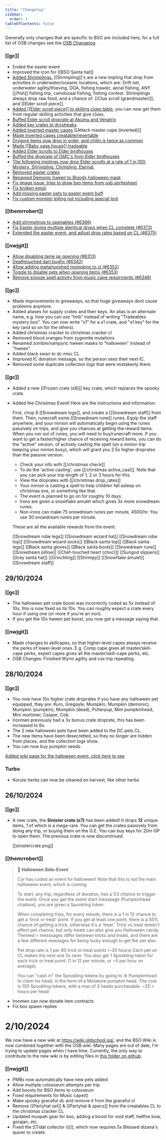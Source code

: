 ```yaml
---
title: "Changelog"
sidebar:
  order: 1
tableOfContents: false
---
```



Generally only changes that are specific to BSO are included here, for a full list of OSB changes see the [OSB Changelog](/changelog).

<Update
	date="11/05/2025"
	firstHash="75ddf64d7e28b473e937426dbe058af72f619421"
	secondHash="368cf0543179ebdffa4e46a3301be26c2f9df999"
	isNew
/>

### [[gc]]

- Ended the easter event
- Improved the icon for [[BSO Santa hat]]
- [Added Shrimplings.](https://github.com/oldschoolgg/oldschoolbot/commit/837953ec4) [[Shrimpling]]'s are a new impling that drop from activities
in underwater/oceanic locations, which are: Drift net, underwater agility/thieving, DOA, fishing trawler, aerial fishing, ANY [[/fish]]
fishing trip, camdozaal fishing, fishing contest. Shrimplings always drop raw food, and a chance of: [[Clue scroll (grandmaster)]], and [[Elder scroll piece]].
- [Added [[Elder scroll piece]] to skilling clues table](https://github.com/oldschoolgg/oldschoolbot/commit/110614417), you can now get them from regular skilling activities that give clues.
- [Buffed Elder scroll droprate at Akumu and Venatrix](https://github.com/oldschoolgg/oldschoolbot/commit/97421eba3)
- [Added key crates to drystreaks](https://github.com/oldschoolgg/oldschoolbot/commit/9b96ff1d8) 
- [Added inverted master capes](https://github.com/oldschoolgg/oldschoolbot/commit/89fba5214) [[Attack master cape (inverted)]]
- [Made inverted capes creatable/revertable](https://github.com/oldschoolgg/oldschoolbot/commit/339a11486)
- [Drygore items now drop in order, and chitin is twice as common](https://github.com/oldschoolgg/oldschoolbot/commit/d7b260448) 
- [Made [[Baby yaga house]] tradeable](https://github.com/oldschoolgg/oldschoolbot/commit/b91b93835) 
- [Added Elder scrolls to Elder birdhouses](https://github.com/oldschoolgg/oldschoolbot/commit/5a194e252)
- [Buffed the droprate of GMC's from Elder birdhouses](https://github.com/oldschoolgg/oldschoolbot/commit/5a194e252)
- [The following implings now drop Elder scrolls at a rate of 1 in 100: Mystery, Shrimpling, Chimpling, Eternal.](https://github.com/oldschoolgg/oldschoolbot/commit/25c105cbf) 
- [Removed easter crates](https://github.com/oldschoolgg/oldschoolbot/commit/5688db4ad) 
- [Renamed Demonic hween to Bloody halloween mask](https://github.com/oldschoolgg/oldschoolbot/commit/5b18ec259) 
- [Fix image issue, tries to draw bso items from osb spritesheet](https://github.com/oldschoolgg/oldschoolbot/commit/49c163caa)
- [Fix broken emoji](https://github.com/oldschoolgg/oldschoolbot/commit/425a5c93d) 
- [Add missing easter pets to easter event buff](https://github.com/oldschoolgg/oldschoolbot/commit/03d98075f) 
- [Fix custom monster killing not including special loot](https://github.com/oldschoolgg/oldschoolbot/commit/5ea6a2b19) 

### [[themrrobert]]

- [Add shrimplings to openables (#6366)](https://github.com/oldschoolgg/oldschoolbot/commit/658f86302) 
- [Fix Easter giving multiple identical drops when CL complete (#6373)](https://github.com/oldschoolgg/oldschoolbot/commit/0c7e9c906)
- [Extended the easter event, and adjust drop rates based on CL (#6375)](https://github.com/oldschoolgg/oldschoolbot/commit/df2cac9c9)

### [[nwjgit]]

- [Allow disabling tame jar opening (#6313)](https://github.com/oldschoolgg/oldschoolbot/commit/5ff26a3c5)
- [Deathtouched dart bugfix (#6342)](https://github.com/oldschoolgg/oldschoolbot/commit/d293c3f8e) 
- [Allow adding metamorphed mumpkins to cl (#6352)](https://github.com/oldschoolgg/oldschoolbot/commit/a5e4da866)
- [Toggle to disable pets when opening items (#6353)](https://github.com/oldschoolgg/oldschoolbot/commit/57a920c6b)
- [Remove snooze spell activity from music cape requirments (#6346)](https://github.com/oldschoolgg/oldschoolbot/commit/5f2ef5569) 

<Update
	date="29/12/2024"
	firstHash="837e89eacb67e6f187c5ac1d851bdf010c8c940c"
	secondHash="75ddf64d7e28b473e937426dbe058af72f619421"
/>

### [[gc]]

- Made improvements to giveaways, so that huge giveaways dont cause problems anymore.
- Added aliases for supply crates and their keys. An alias is an alternate name, e.g. how you can use "tmb" instead of writing "Tradeables mystery box". You can now write "s1" for a s1 crate, and "s1 key" for the key (and so on for the others).
- Added christmas cracker to christmas cracker cl
- Removed blood oranges from zygomite mutations
- Renamed zombie/vampyric hween masks to "halloween" instead of "hween"
- Added black swan to dc misc CL
- Improved IC donation message, so the person sees their next IC.
- Removed some duplicate collection logs that were mistakenly there.

<Update
	date="18/12/2024"
	firstHash="dd98c03c941d4a45e544390d2833c4cfc0e9c843"
	secondHash="837e89eacb67e6f187c5ac1d851bdf010c8c940c"
/>

### [[gc]]

- Added a new [[Frozen crate (s8)]] key crate, which replaces the spooky crate.
- Added the Christmas Event! Here are the instructions and information:

  First, chop 8 [[Snowdream logs]], and create a [[Snowdream staff]] from them. Then, runecraft some [[Snowdream rune]] runes. Equip the staff anywhere, and your minion will automatically begin using the runes passively on trips, and give you chances at getting the reward items. When you run out of runes, you will need to buy/runecraft more. If you want to get a faster/higher chance of receiving reward items, you can do the "active" version, of actively casting the spell (on a minion trip keeping your minion busy), which will grant you 2.5x higher droprates than the passive version.

  - Check your info with [[/christmas check]]
  - To do the 'active casting', use [[/christmas active_cast]]. Note that you can pick your trip length of 1, 2 or 3 hours for this.
  - View the droprates with [[/christmas drop_rates]]
  - Your minion is casting a spell to help children fall asleep on christmas eve, or something like that.
  - The event is planned to go on for roughly 10 days.
  - Irons are given a snowflake amulet which gives 3x more snowdream runes.
  - Non-irons can make 75 snowdream runes per minute, 4500/hr. You use 30 snowdream runes per minute.

  These are all the available rewards from the event:

  [[Snowdream robe legs]] [[Snowdream wizard hat]] [[Snowdream robe top]] [[Snowdream wizard socks]] [[Black santa top]] [[Black santa legs]] [[Black santa gloves]] [[Black santa boots]] [[Snowdream rune]] [[Snowdream pillow]] [[Chef-touched heart (choc)]] [[Sungod slippers]] [[Icey santa hat]] [[Grinchling]] [[Shrimpy]] [[Snowflake amulet]] [[Snowdream staff]]

## 29/10/2024

### [[gc]]

- The halloween pet crate boost was incorrectly coded as 5x instead of 10x, this is now fixed so its 10x. You can roughly expect a crate every hour if using one (or more if you're an iron).
- If you get the 10x hween pet boost, you now get a message saying that.

### [[nwjgit]]

- Made changes to skillcapes, so that higher-level capes always receive the perks of lower-level ones. E.g. Comp cape gives all master/skill-cape perks, expert capes gives all the master/skill-cape perks, etc.
- OSB Changes: Finished Wyrm agility and cox trip repeating.

## 28/10/2024

### [[gc]]

- You now have 10x higher crate droprates if you have any halloween pet equipped, they are: Kuro, Gregoyle, Mumpkin, Mumpkin (demonic), Mumpkin (pumpkin), Mumpkin (dead), Polterpup, Mini pumpkinhead, Mini mortimer, Casper, Cob.
- Ironmen previously had a 3x bonus crate droprate, this has been increased to 6x.
- The 2 new halloween pets have been added to the DC pets CL.
- The new items have been desecretted, so they no longer are hidden from places, and the collection logs show.
- You can now buy pumpkin seeds.

[Added wiki page for the halloween event, click here to see](/bso/miscellaneous/events/#halloween-2024)

### Turbo

- Korulsi herbs can now be cleaned on harvest, like other herbs

## 26/10/2024

### [[gc]]

- A new crate, the **Sinister crate (s7)** has been added! It drops **12** unique items, 1 of which is a mega-rare. You can get the crates passively from doing any trip, or buying them on the G.E. You can buy keys for 20m GP to open them. The previous crate is now discontinued.

  [[sinistercrate.png]]

### [[themrrobert]]

> 🎃 **Halloween Side-Event**
>
> Cyr has coded an event for halloween! Note that this is not the main halloween event, which is coming.
>
> To start, any trip, regardless of duration, has a 1/3 chance to trigger the event. Once you get the event start messeage (Pumpkinhead chatbox), you are given a Spookling token.
>
> When completing trips, for every minute, there is a 1 in 12 chance to get a 'trick or treat' point. If you get at least one point, there is a 55% chance of getting a trick, otherwise it's a 'treat.' Trick vs treat doesn't affect pet chance, but only treats can also give you Halloween candy. Themed > messsages differ between tricks and treats, and there are a few different messages for being lucky enough to get the pet also.
>
> Pet drop rate is 1 per 80 trick or treat points (~20 hours) Each pet on CL makes the next one 5x rarer. You also get 1 Spookling token for each trick or treat point. (1 in 12 per minute, or ~5 per hour on average).
>
> You can "cash in" the Spookling tokens by going to /k Pumpkinhead to claim his head, in the form of a Miniature pumpkin head. The cost is 100 Spookling tokens, with a max of 3 heads purchasable. ~25 > hours per head

- Ironmen can now donate item contracts
- Fix box spawn replies

# 2/10/2024

We now have a new wiki at https://wiki.oldschool.gg/, and the BSO Wiki is now combined together with the OSB wiki. Many pages are out of date, I'm trying to update pages when I have time. Currently, the only way to contribute to the new wiki is by editing files in [this folder on github](https://github.com/oldschoolgg/oldschoolbot/tree/master/docs/src/content/docs).

### [[nwjgit]]

- PMBs now automatically have new pets added
- Allow multiple colosseum attempts per trip
- Add boosts for BSO items to colosseum
- Fixed requirements for Music cape(t)
- Make spooky graceful dc and remove it from the graceful cl
- Remove [[Partyhat set]] & [[Partyhat & specs]] from the creatables CL to the christmas cracker CL
- Updated muspah gear for bso, adding a boost for void staff, hellfire bow, gorajan, etc.
- Fixed the [[Tidal collector (i)]], which now requires 5x Blessed dizana's quiver to create.
